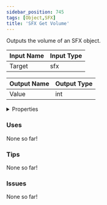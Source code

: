 ```yaml
---
sidebar_position: 745
tags: [Object,SFX]
title: 'SFX Get Volume'
---
```


Outputs the volume of an SFX object.






<EsbSvg />

| Input Name | Input Type |
|-----------|-----------|
| Target | sfx |

| Output Name | Output Type |
|-----------|-----------|
| Value | int |


<details>
  <summary>Properties</summary>
  <div>
    <div>
    <table>
      <thead>
        <tr>
          <th>Is beta required?</th>
          <th>❌</th>
        </tr>
        <tr>
          <th>Is this chip a trolling risk?</th>
          <th>❌</th>
        </tr>
        <tr>
          <th>Is this chip a role assignment risk?</th>
          <th>❌</th>
        </tr>
        <tr>
          <th>Chip UUID</th>
          <th>aaf39143-c5dc-47cd-ad85-c659c3035cab</th>
        </tr>
      </thead>
    </table>
    </div>
  </div>
</details>

### Uses

None so far!

### Tips

None so far!

### Issues

None so far!